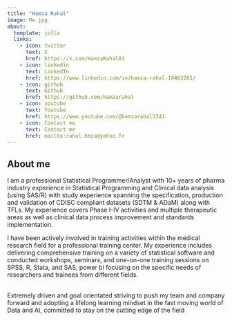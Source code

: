```yaml
---
title: "Hamza Rahal"
image: Me.jpg
about:
  template: jolla
  links:
    - icon: twitter
      text: X
      href: https://x.com/HamzaRahal01
    - icon: linkedin
      text: LinkedIn
      href: https://www.linkedin.com/in/hamza-rahal-18482261/
    - icon: github
      text: Github
      href: https://github.com/hamzarahal
    - icon: youtube
      text: Youtube
      href: https://www.youtube.com/@hamzarahal3341
    - icon: Contact me
      text: Contact me
      href: mailto:rahal.hmza@yahoo.fr
---
```


## About me

I am a professional Statistical Programmer/Analyst with 10+ years of pharma industry experience in Statistical Programming and Clinical data analysis (using SAS/R) with study experience spanning the specification, production and validation of CDISC compliant datasets (SDTM & ADaM) along with TFLs. My experience covers Phase I-IV activities and multiple therapeutic areas as well as clinical data process improvement and standards implementation.

I have been actively involved in training activities within the medical research field for a professional training center. My experience includes delivering comprehensive training on a variety of statistical software and conducted workshops, seminars, and one-on-one training sessions on SPSS, R, Stata, and SAS, power bi focusing on the specific needs of researchers and trainees from different fields.

\
Extremely driven and goal orientated striving to push my team and company forward and adopting a lifelong learning mindset in the fast moving world of Data and AI, committed to stay on the cutting edge of the field
